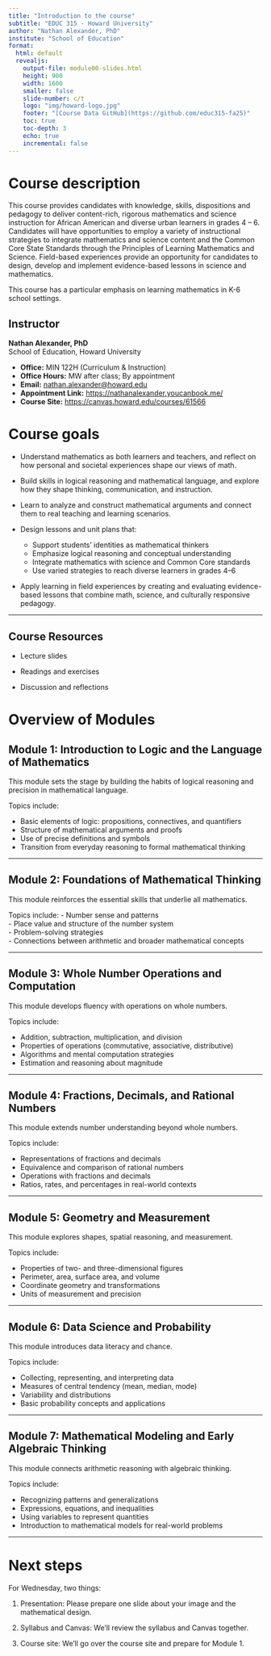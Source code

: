 ```yaml
---
title: "Introduction to the course"
subtitle: "EDUC 315 - Howard University"
author: "Nathan Alexander, PhD"
institute: "School of Education"
format: 
  html: default
  revealjs:
    output-file: module00-slides.html
    height: 900
    width: 1600
    smaller: false
    slide-number: c/t
    logo: "img/howard-logo.jpg"
    footer: "[Course Data GitHub](https://github.com/educ315-fa25)"
    toc: true
    toc-depth: 3
    echo: true
    incremental: false
---
```


# Course description

This course provides candidates with knowledge, skills, dispositions and pedagogy to deliver content-rich, rigorous mathematics and science instruction for African American and diverse urban learners in grades 4 – 6. Candidates will have opportunities to employ a variety of instructional strategies to integrate mathematics and science content and the Common Core State Standards through the Principles of Learning Mathematics and Science. Field-based experiences provide an opportunity for candidates to design, develop and implement evidence-based lessons in science and mathematics.

This course has a particular emphasis on learning mathematics in K-6 school settings.

## Instructor

**Nathan Alexander, PhD**  
School of Education, Howard University  

- **Office:** MIN 122H (Curriculum & Instruction)  
- **Office Hours:** MW after class; By appointment  
- **Email:** [nathan.alexander@howard.edu](mailto:nathan.alexander@howard.edu)  
- **Appointment Link:** [https://nathanalexander.youcanbook.me/](https://nathanalexander.youcanbook.me/)  
- **Course Site:** [https://canvas.howard.edu/courses/61566](https://canvas.howard.edu/courses/61566)  


# Course goals

- Understand mathematics as both learners and teachers, and reflect on how personal and societal experiences shape our views of math.

- Build skills in logical reasoning and mathematical language, and explore how they shape thinking, communication, and instruction.  

- Learn to analyze and construct mathematical arguments and connect them to real teaching and learning scenarios.  

- Design lessons and unit plans that:  
  - Support students’ identities as mathematical thinkers  
  - Emphasize logical reasoning and conceptual understanding  
  - Integrate mathematics with science and Common Core standards  
  - Use varied strategies to reach diverse learners in grades 4–6  
  
- Apply learning in field experiences by creating and evaluating evidence-based lessons that combine math, science, and culturally responsive pedagogy.  

---

## Course Resources

- Lecture slides  

- Readings and exercises  

- Discussion and reflections  

# Overview of Modules

## Module 1: Introduction to Logic and the Language of Mathematics
This module sets the stage by building the habits of logical reasoning and precision in mathematical language.

Topics include:

- Basic elements of logic: propositions, connectives, and quantifiers  
- Structure of mathematical arguments and proofs  
- Use of precise definitions and symbols  
- Transition from everyday reasoning to formal mathematical thinking  

---

## Module 2: Foundations of Mathematical Thinking

This module reinforces the essential skills that underlie all mathematics.  

Topics include:
- Number sense and patterns  
- Place value and structure of the number system  
- Problem-solving strategies  
- Connections between arithmetic and broader mathematical concepts  

---

## Module 3: Whole Number Operations and Computation

This module develops fluency with operations on whole numbers.  

Topics include:

- Addition, subtraction, multiplication, and division  
- Properties of operations (commutative, associative, distributive)  
- Algorithms and mental computation strategies  
- Estimation and reasoning about magnitude  

---

## Module 4: Fractions, Decimals, and Rational Numbers

This module extends number understanding beyond whole numbers.  

Topics include:

- Representations of fractions and decimals  
- Equivalence and comparison of rational numbers  
- Operations with fractions and decimals  
- Ratios, rates, and percentages in real-world contexts  

---

## Module 5: Geometry and Measurement

This module explores shapes, spatial reasoning, and measurement. 

Topics include:

- Properties of two- and three-dimensional figures  
- Perimeter, area, surface area, and volume  
- Coordinate geometry and transformations  
- Units of measurement and precision  

---

## Module 6: Data Science and Probability

This module introduces data literacy and chance.

Topics include:

- Collecting, representing, and interpreting data  
- Measures of central tendency (mean, median, mode)  
- Variability and distributions  
- Basic probability concepts and applications  

---

## Module 7: Mathematical Modeling and Early Algebraic Thinking

This module connects arithmetic reasoning with algebraic thinking.  

Topics include:

- Recognizing patterns and generalizations  
- Expressions, equations, and inequalities  
- Using variables to represent quantities  
- Introduction to mathematical models for real-world problems  


---

# Next steps

For Wednesday, two things:

1. Presentation: Please prepare one slide about your image and the mathematical design.

2. Syllabus and Canvas: We'll review the syllabus and Canvas together.

3. Course site: We'll go over the course site and prepare for Module 1.